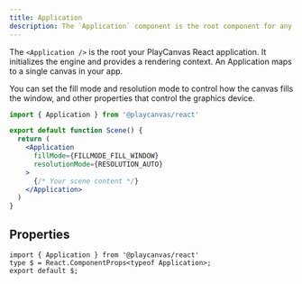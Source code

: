 ```yaml
---
title: Application
description: The `Application` component is the root component for any PlayCanvas React application. It initializes and manages the canvas and PlayCanvas application instance.
---
```


The `<Application />` is the root your PlayCanvas React application. It initializes the engine and provides a rendering context. An Application maps to a single canvas in your app.

You can set the fill mode and resolution mode to control how the canvas fills the window, and other properties that control the graphics device.

```jsx copy
import { Application } from '@playcanvas/react'

export default function Scene() {
  return (
    <Application 
      fillMode={FILLMODE_FILL_WINDOW}
      resolutionMode={RESOLUTION_AUTO}
    >
      {/* Your scene content */}
    </Application>
  )
}
```

## Properties

```tsx asTypedoc
import { Application } from '@playcanvas/react'
type $ = React.ComponentProps<typeof Application>;
export default $;
```
